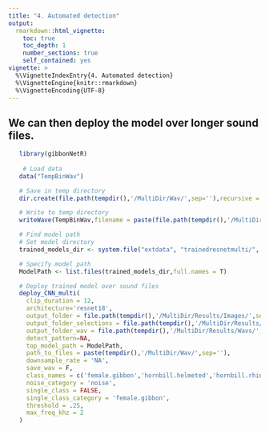 ```yaml
---
title: "4. Automated detection"
output:
  rmarkdown::html_vignette:
    toc: true
    toc_depth: 1
    number_sections: true
    self_contained: yes
vignette: >
  %\VignetteIndexEntry{4. Automated detection}
  %\VignetteEngine{knitr::rmarkdown}
  %\VignetteEncoding{UTF-8}
---
```


## We can then deploy the model over longer sound files. 
```r
  
   library(gibbonNetR)
   
    # Load data
   data("TempBinWav")

   # Save in temp directory
   dir.create(file.path(tempdir(),'/MultiDir/Wav/',sep=''),recursive = T, showWarnings = FALSE)

   # Write to temp directory
   writeWave(TempBinWav,filename = paste(file.path(tempdir(),'/MultiDir/Wav/'),'TempBinWav.wav',sep=''))

   # Find model path
   # Set model directory
   trained_models_dir <- system.file("extdata", "trainedresnetmulti/", package = "gibbonNetR")

   # Specify model path
   ModelPath <- list.files(trained_models_dir,full.names = T)

   # Deploy trained model over sound files
   deploy_CNN_multi(
     clip_duration = 12,
     architecture='resnet18',
     output_folder = file.path(tempdir(),'/MultiDir/Results/Images/',sep=''),
     output_folder_selections = file.path(tempdir(),'/MultiDir/Results/Selections/',sep=''),
     output_folder_wav = file.path(tempdir(),'/MultiDir/Results/Wavs/',sep=''),
     detect_pattern=NA,
     top_model_path = ModelPath,
     path_to_files = paste(tempdir(),'/MultiDir/Wav/',sep=''),
     downsample_rate = 'NA',
     save_wav = F,
     class_names = c('female.gibbon','hornbill.helmeted','hornbill.rhino','long.argus','noise'),
     noise_category = 'noise',
     single_class = FALSE,
     single_class_category = 'female.gibbon',
     threshold = .25,
     max_freq_khz = 2
   )
   
```

